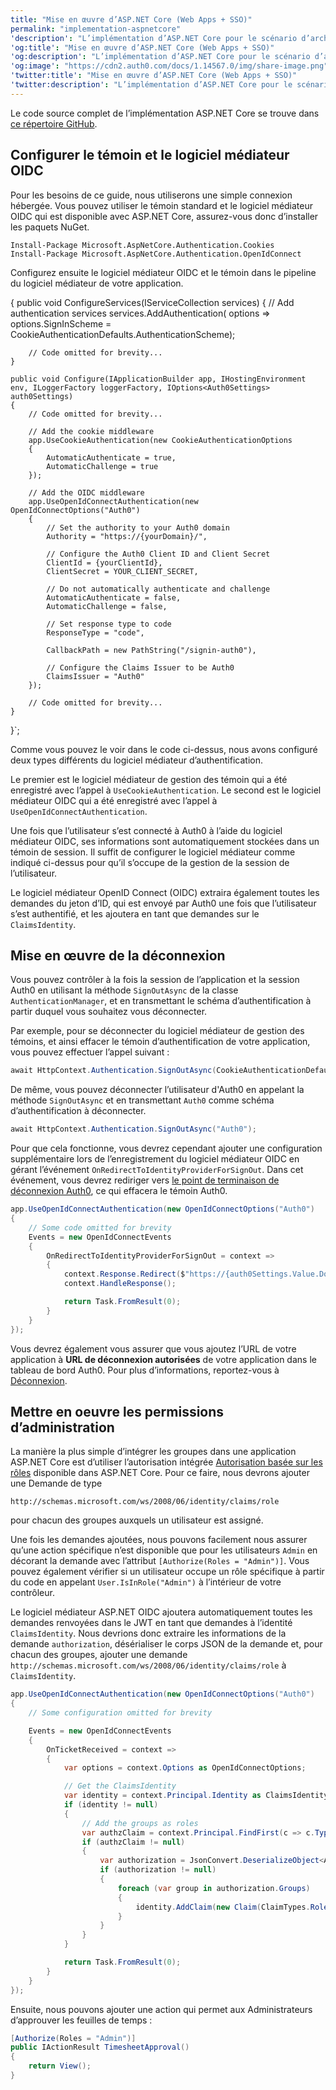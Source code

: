 ```yaml
---
title: "Mise en œuvre d’ASP.NET Core (Web Apps + SSO)"
permalink: "implementation-aspnetcore"
'description': "L’implémentation d’ASP.NET Core pour le scénario d’architecture d’authentification unique (SSO) pour les applications Web classiques"
'og:title': "Mise en œuvre d’ASP.NET Core (Web Apps + SSO)"
'og:description': "L’implémentation d’ASP.NET Core pour le scénario d’architecture d’authentification unique (SSO) pour les applications Web classiques"
'og:image': "https://cdn2.auth0.com/docs/1.14567.0/img/share-image.png"
'twitter:title': "Mise en œuvre d’ASP.NET Core (Web Apps + SSO)"
'twitter:description': "L’implémentation d’ASP.NET Core pour le scénario d’architecture d’authentification unique (SSO) pour les applications Web classiques"
---
```



Le code source complet de l’implémentation ASP.NET Core se trouve dans [ce répertoire GitHub](https://github.com/auth0-samples/auth0-pnp-webapp-oidc).

## Configurer le témoin et le logiciel médiateur OIDC

Pour les besoins de ce guide, nous utiliserons une simple connexion hébergée. Vous pouvez utiliser le témoin standard et le logiciel médiateur OIDC qui est disponible avec ASP.NET Core, assurez-vous donc d’installer les paquets NuGet.

``` lines
Install-Package Microsoft.AspNetCore.Authentication.Cookies
Install-Package Microsoft.AspNetCore.Authentication.OpenIdConnect
```

Configurez ensuite le logiciel médiateur OIDC et le témoin dans le pipeline du logiciel médiateur de votre application.

{
    public void ConfigureServices(IServiceCollection services)
    {
        // Add authentication services
        services.AddAuthentication(
            options => options.SignInScheme = CookieAuthenticationDefaults.AuthenticationScheme);

        // Code omitted for brevity...
    }

    public void Configure(IApplicationBuilder app, IHostingEnvironment env, ILoggerFactory loggerFactory, IOptions<Auth0Settings> auth0Settings)
    {
        // Code omitted for brevity...

        // Add the cookie middleware
        app.UseCookieAuthentication(new CookieAuthenticationOptions
        {
            AutomaticAuthenticate = true,
            AutomaticChallenge = true
        });

        // Add the OIDC middleware
        app.UseOpenIdConnectAuthentication(new OpenIdConnectOptions("Auth0")
        {
            // Set the authority to your Auth0 domain
            Authority = "https://{yourDomain}/",

            // Configure the Auth0 Client ID and Client Secret
            ClientId = {yourClientId},
            ClientSecret = YOUR_CLIENT_SECRET,

            // Do not automatically authenticate and challenge
            AutomaticAuthenticate = false,
            AutomaticChallenge = false,

            // Set response type to code
            ResponseType = "code",

            CallbackPath = new PathString("/signin-auth0"),

            // Configure the Claims Issuer to be Auth0
            ClaimsIssuer = "Auth0"
        });

        // Code omitted for brevity...
    }
}`;

<AuthCodeBlock children={codeExample} language="csharp" />

Comme vous pouvez le voir dans le code ci-dessus, nous avons configuré deux types différents du logiciel médiateur d’authentification.

Le premier est le logiciel médiateur de gestion des témoin qui a été enregistré avec l’appel à `UseCookieAuthentication`. Le second est le logiciel médiateur OIDC qui a été enregistré avec l’appel à `UseOpenIdConnectAuthentication`.

Une fois que l’utilisateur s’est connecté à Auth0 à l’aide du logiciel médiateur OIDC, ses informations sont automatiquement stockées dans un témoin de session. Il suffit de configurer le logiciel médiateur comme indiqué ci-dessus pour qu’il s’occupe de la gestion de la session de l’utilisateur.

Le logiciel médiateur <Tooltip href="/docs/docs/fr-ca/glossary?term=openid" tip="OpenID
Norme ouverte d’authentification qui permet aux applications de vérifier l’identité des utilisateurs sans avoir à collecter leurs informations de connexion." cta="Voir le glossaire">OpenID</Tooltip> Connect (OIDC) extraira également toutes les demandes du jeton d’ID, qui est envoyé par Auth0 une fois que l’utilisateur s’est authentifié, et les ajoutera en tant que demandes sur le `ClaimsIdentity`.

## Mise en œuvre de la déconnexion

Vous pouvez contrôler à la fois la session de l’application et la session Auth0 en utilisant la méthode `SignOutAsync` de la classe `AuthenticationManager`, et en transmettant le schéma d’authentification à partir duquel vous souhaitez vous déconnecter.

Par exemple, pour se déconnecter du logiciel médiateur de gestion des témoins, et ainsi effacer le témoin d’authentification de votre application, vous pouvez effectuer l’appel suivant :

```csharp lines
await HttpContext.Authentication.SignOutAsync(CookieAuthenticationDefaults.AuthenticationScheme);
```

De même, vous pouvez déconnecter l’utilisateur d'Auth0 en appelant la méthode `SignOutAsync` et en transmettant `Auth0` comme schéma d’authentification à déconnecter.

```csharp lines
await HttpContext.Authentication.SignOutAsync("Auth0");
```

Pour que cela fonctionne, vous devrez cependant ajouter une configuration supplémentaire lors de l’enregistrement du logiciel médiateur OIDC en gérant l’événement `OnRedirectToIdentityProviderForSignOut`. Dans cet événement, vous devrez rediriger vers [le point de terminaison de déconnexion Auth0](https://auth0.com/docs/api/authentication/reference#logout), ce qui effacera le témoin Auth0.

```csharp lines
app.UseOpenIdConnectAuthentication(new OpenIdConnectOptions("Auth0")
{
    // Some code omitted for brevity
    Events = new OpenIdConnectEvents
    {
        OnRedirectToIdentityProviderForSignOut = context =>
        {
            context.Response.Redirect($"https://{auth0Settings.Value.Domain}/v2/logout?client_id={auth0Settings.Value.ClientId}&returnTo={context.Request.Scheme}://{context.Request.Host}/");
            context.HandleResponse();

            return Task.FromResult(0);
        }
    }
});
```

Vous devrez également vous assurer que vous ajoutez l’URL de votre application à **URL de déconnexion autorisées** de votre application dans le tableau de bord Auth0. Pour plus d’informations, reportez-vous à [Déconnexion](https://auth0.com/docs/logout).

## Mettre en oeuvre les permissions d’administration

La manière la plus simple d’intégrer les groupes dans une application ASP.NET Core est d’utiliser l’autorisation intégrée [Autorisation basée sur les rôles](https://docs.asp.net/en/latest/security/authorization/roles.html) disponible dans ASP.NET Core. Pour ce faire, nous devrons ajouter une Demande de type

``` lines
http://schemas.microsoft.com/ws/2008/06/identity/claims/role
```

pour chacun des groupes auxquels un utilisateur est assigné.

Une fois les demandes ajoutées, nous pouvons facilement nous assurer qu’une action spécifique n’est disponible que pour les utilisateurs `Admin` en décorant la demande avec l’attribut `[Authorize(Roles = "Admin")]`. Vous pouvez également vérifier si un utilisateur occupe un rôle spécifique à partir du code en appelant `User.IsInRole("Admin")` à l’intérieur de votre contrôleur.

Le logiciel médiateur ASP.NET OIDC ajoutera automatiquement toutes les demandes renvoyées dans le <Tooltip href="/docs/docs/fr-ca/glossary?term=json-web-token" tip="Jeton Web JSON (JWT)
Format standard de jeton d’ID (et souvent de jeton d’accès) utilisé pour représenter en toute sécurité des demandes entre deux parties." cta="Voir le glossaire">JWT</Tooltip> en tant que demandes à l’identité `ClaimsIdentity`. Nous devrions donc extraire les informations de la demande `authorization`, désérialiser le corps JSON de la demande et, pour chacun des groupes, ajouter une demande `http://schemas.microsoft.com/ws/2008/06/identity/claims/role` à `ClaimsIdentity`.

```csharp lines
app.UseOpenIdConnectAuthentication(new OpenIdConnectOptions("Auth0")
{
    // Some configuration omitted for brevity

    Events = new OpenIdConnectEvents
    {
        OnTicketReceived = context =>
        {
            var options = context.Options as OpenIdConnectOptions;

            // Get the ClaimsIdentity
            var identity = context.Principal.Identity as ClaimsIdentity;
            if (identity != null)
            {
                // Add the groups as roles
                var authzClaim = context.Principal.FindFirst(c => c.Type == "authorization");
                if (authzClaim != null)
                {
                    var authorization = JsonConvert.DeserializeObject<Auth0Authorization>(authzClaim.Value);
                    if (authorization != null)
                    {
                        foreach (var group in authorization.Groups)
                        {
                            identity.AddClaim(new Claim(ClaimTypes.Role, group, ClaimValueTypes.String, options.Authority));
                        }
                    }
                }
            }

            return Task.FromResult(0);
        }
    }
});
```

Ensuite, nous pouvons ajouter une action qui permet aux Administrateurs d’approuver les feuilles de temps :

```csharp lines
[Authorize(Roles = "Admin")]
public IActionResult TimesheetApproval()
{          
    return View();
}
```

